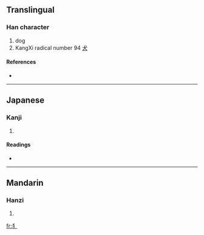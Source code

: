 ==Translingual==

===Han character===
{{Han char|rn=94|rad=犬|as=00|sn=3|four=|canj=大弓竹 (KNH), 大尸竹 (KSH)}}

# dog
# KangXi radical number 94 [[Index:Chinese radical/犬|犬]]

====References====
* {{Han ref|kx=0705.271|dkj=20235|dj=1118.150|hdz=21331.011|uh=72AD|ud=29357}}

----

==Japanese==

===Kanji===
{{ja-kanji|grade=|rs=犬00}}

# {{defn|Japanese}}

====Readings====
* {{ja-readings|on=|kun=[[けものへん]] (kemonohen)}}

----

==Mandarin==

===Hanzi===
{{cmn-hanzi|pin=[[quǎn]] ([[quan3]])|wg=}}

# {{defn|Mandarin}}

[[fr:犭]]